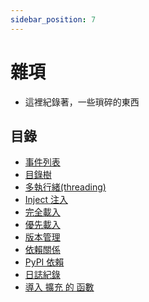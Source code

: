 ```yaml
---
sidebar_position: 7
---
```


# 雜項
- 這裡紀錄著，一些瑣碎的東西

## 目錄
- [事件列表](./events_list)
- [目錄樹](./tree)
- [多執行緒(threading)](./thread)
- [Inject 注入](./inject)
- [完全載入](./focus_load)
- [優先載入](./pre_load)
- [版本管理](./version)
- [依賴關係](./dependencies)
- [PyPI 依賴](./pip)
- [日誌紀錄](./log)
- [導入 擴充 的 函數](./plugin)